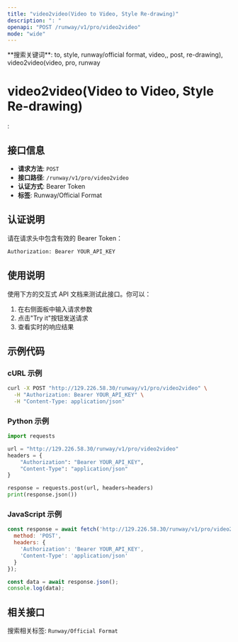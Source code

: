 ```yaml
---
title: "video2video(Video to Video, Style Re-drawing)"
description: ": "
openapi: "POST /runway/v1/pro/video2video"
mode: "wide"
---
```


<Info>
**搜索关键词**: to, style, runway/official format, video,, post, re-drawing), video2video(video, pro, runway
</Info>

# video2video(Video to Video, Style Re-drawing)

: 

## 接口信息

- **请求方法**: `POST`
- **接口路径**: `/runway/v1/pro/video2video`
- **认证方式**: Bearer Token
- **标签**: Runway/Official Format

## 认证说明

请在请求头中包含有效的 Bearer Token：

```bash
Authorization: Bearer YOUR_API_KEY
```

## 使用说明

使用下方的交互式 API 文档来测试此接口。你可以：

1. 在右侧面板中输入请求参数
2. 点击"Try it"按钮发送请求
3. 查看实时的响应结果

## 示例代码

### cURL 示例

```bash
curl -X POST "http://129.226.58.30/runway/v1/pro/video2video" \
  -H "Authorization: Bearer YOUR_API_KEY" \
  -H "Content-Type: application/json"
```

### Python 示例

```python
import requests

url = "http://129.226.58.30/runway/v1/pro/video2video"
headers = {
    "Authorization": "Bearer YOUR_API_KEY",
    "Content-Type": "application/json"
}

response = requests.post(url, headers=headers)
print(response.json())
```

### JavaScript 示例

```javascript
const response = await fetch('http://129.226.58.30/runway/v1/pro/video2video', {
  method: 'POST',
  headers: {
    'Authorization': 'Bearer YOUR_API_KEY',
    'Content-Type': 'application/json'
  }
});

const data = await response.json();
console.log(data);
```

## 相关接口

搜索相关标签: `Runway/Official Format`


